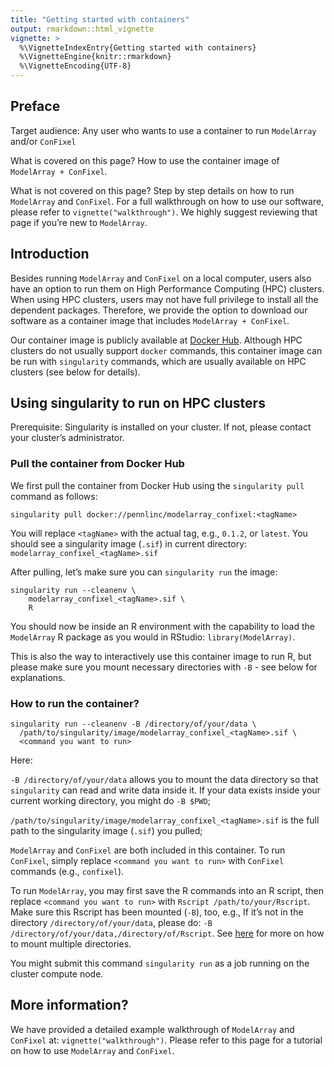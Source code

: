 ```yaml
---
title: "Getting started with containers"
output: rmarkdown::html_vignette
vignette: >
  %\VignetteIndexEntry{Getting started with containers}
  %\VignetteEngine{knitr::rmarkdown}
  %\VignetteEncoding{UTF-8}
---
```


## Preface
Target audience: Any user who wants to use a container to run `ModelArray` and/or `ConFixel` 

What is covered on this page? How to use the container image of `ModelArray + ConFixel`.

What is not covered on this page? Step by step details on how to run `ModelArray` and `ConFixel`. For a full walkthrough on how to use our software, please refer to `vignette("walkthrough")`. We highly suggest reviewing that page if you're new to `ModelArray`.


## Introduction
Besides running `ModelArray` and `ConFixel` on a local computer, users also have an option to run them on High Performance Computing (HPC) clusters. When using HPC clusters, users may not have full privilege to install all the dependent packages. Therefore, we provide the option to download our software as a container image that includes `ModelArray + ConFixel`.

Our container image is publicly available at [Docker Hub](https://hub.docker.com/r/pennlinc/modelarray_confixel). Although HPC clusters do not usually support `docker` commands, this container image can be run with `singularity` commands, which are usually available on HPC clusters (see below for details).

## Using singularity to run on HPC clusters
Prerequisite: Singularity is installed on your cluster. If not, please contact your cluster's administrator.

### Pull the container from Docker Hub
We first pull the container from Docker Hub using the `singularity pull` command as follows:

```.console
singularity pull docker://pennlinc/modelarray_confixel:<tagName>
```
You will replace `<tagName>` with the actual tag, e.g., `0.1.2`, or `latest`. You should see a singularity image (`.sif`) in current directory: `modelarray_confixel_<tagName>.sif`

After pulling, let's make sure you can `singularity run` the image:
```.console
singularity run --cleanenv \
    modelarray_confixel_<tagName>.sif \
    R
```

You should now be inside an R environment with the capability to load the `ModelArray` R package as you would in RStudio: `library(ModelArray)`. 

This is also the way to interactively use this container image to run R, but please make sure you mount necessary directories with `-B` - see below for explanations.

### How to run the container?
```.console
singularity run --cleanenv -B /directory/of/your/data \
  /path/to/singularity/image/modelarray_confixel_<tagName>.sif \
  <command you want to run>
```

Here:

`-B /directory/of/your/data` allows you to mount the data directory so that `singularity` can read and write data inside it. If your data exists inside your current working directory, you might do `-B $PWD`;

`/path/to/singularity/image/modelarray_confixel_<tagName>.sif` is the full path to the singularity image (`.sif`) you pulled;

`ModelArray` and `ConFixel` are both included in this container. To run `ConFixel`, simply replace `<command you want to run>` with `ConFixel` commands (e.g., `confixel`).

To run `ModelArray`, you may first save the R commands into an R script, then replace `<command you want to run>` with `Rscript /path/to/your/Rscript`. Make sure this Rscript has been mounted (`-B`), too, e.g., If it's not in the directory `/directory/of/your/data`, please do: `-B /directory/of/your/data,/directory/of/Rscript`. See [here](https://singularity-userdoc.readthedocs.io/en/latest/bind_paths_and_mounts.html) for more on how to mount multiple directories.

You might submit this command `singularity run` as a job running on the cluster compute node.

## More information?
We have provided a detailed example walkthrough of `ModelArray` and `ConFixel` at: `vignette("walkthrough")`. Please refer to this page for a tutorial on how to use `ModelArray` and `ConFixel`.
